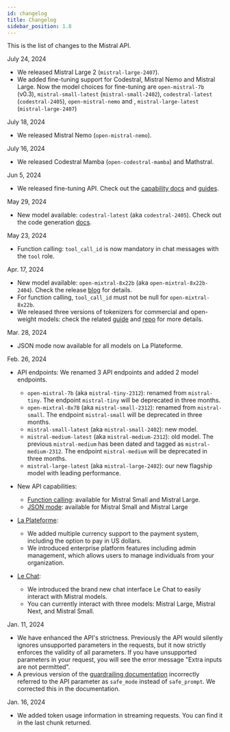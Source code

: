 ```yaml
---
id: changelog
title: Changelog
sidebar_position: 1.8
---
```


This is the list of changes to the Mistral API. 

July 24, 2024
- We released Mistral Large 2 (`mistral-large-2407`).
- We added fine-tuning support for Codestral, Mistral Nemo and Mistral Large. Now the model choices for fine-tuning are `open-mistral-7b` (v0.3), `mistral-small-latest` (`mistral-small-2402`), `codestral-latest` (`codestral-2405`), `open-mistral-nemo` and , `mistral-large-latest` (`mistral-large-2407`)

July 18, 2024
- We released Mistral Nemo (`open-mistral-nemo`). 

July 16, 2024
- We released Codestral Mamba (`open-codestral-mamba`) and Mathstral. 

Jun 5, 2024
- We released fine-tuning API. Check out the [capability docs](/capabilities/finetuning/) and [guides](/guides/finetuning/). 

May 29, 2024
- New model available: `codestral-latest` (aka `codestral-2405`). Check out the code generation [docs](/capabilities/code_generation/). 

May 23, 2024

- Function calling: `tool_call_id` is now mandatory in chat messages with the
`tool` role.

Apr. 17, 2024

- New model available: `open-mixtral-8x22b` (aka `open-mixtral-8x22b-2404`). Check the release [blog](https://mistral.ai/news/mixtral-8x22b/) for details. 
- For function calling, `tool_call_id` must not be null for `open-mixtral-8x22b`.
- We released three versions of tokenizers for commercial and open-weight models: check the related [guide](../../guides/tokenization) and [repo](https://github.com/mistralai/mistral-common) for more details.

Mar. 28, 2024
- JSON mode now available for all models on La Plateforme. 

Feb. 26, 2024

- API endpoints: We renamed 3 API endpoints and added 2 model endpoints. 
    - `open-mistral-7b` (aka `mistral-tiny-2312`): renamed from `mistral-tiny`. The endpoint `mistral-tiny` will be deprecated in three months.
    - `open-mixtral-8x7B` (aka `mistral-small-2312`): renamed from `mistral-small`. The endpoint `mistral-small` will be deprecated in three months.
    - `mistral-small-latest` (aka `mistral-small-2402`): new model.
   - `mistral-medium-latest` (aka `mistral-medium-2312`): old model. The previous `mistral-medium` has been dated and tagged as `mistral-medium-2312`. The endpoint `mistral-medium` will be deprecated in three months.
    - `mistral-large-latest` (aka `mistral-large-2402`): our new flagship model with leading performance. 

- New API capabilities:
    - [Function calling](/capabilities/function_calling): available for Mistral Small and Mistral Large. 
    - [JSON mode](/capabilities/json_mode): available for Mistral Small and Mistral Large

- [La Plateforme](https://console.mistral.ai/):
    - We added multiple currency support to the payment system, including the option to pay in US dollars. 
    - We introduced enterprise platform features including admin management, which allows users to manage individuals from your organization.

- [Le Chat](https://chat.mistral.ai/): 
    - We introduced the brand new chat interface Le Chat to easily interact with Mistral models. 
    - You can currently interact with three models: Mistral Large, Mistral Next, and Mistral Small. 

Jan. 11, 2024
- We have enhanced the API's strictness. Previously the API would silently ignores unsupported parameters in the requests, but it now strictly enforces the validity of all parameters. If you have unsupported parameters in your request, you will see the error message "Extra inputs are not permitted".
- A previous version of the [guardrailing documentation](/capabilities/guardrailing) incorrectly referred to the API parameter as `safe_mode` instead of `safe_prompt`. We corrected this in the documentation. 

Jan. 16, 2024
- We added token usage information in streaming requests. You can find it in the last chunk returned.
